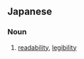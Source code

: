 ==Japanese==
{{ja-kanjitab|か|どく|せい|yomi=on}}

===Noun===
{{ja-noun|かどくせい}}

# [[readability]], [[legibility]]